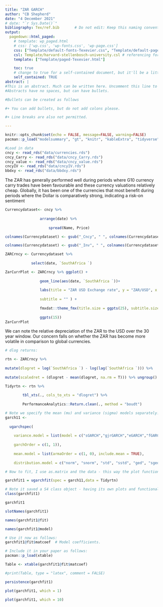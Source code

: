 ```yaml
---
title: "ZAR GARCH"
author: "CB Shepherd"
date: "4 December 2021"
# date: "`r Sys.Date()`"
bibliography: Tex/ref.bib       # Do not edit: Keep this naming convention and location.
output:
  pagedown::html_paged:
    # template: wp_paged.html
    # css: ['wp.css', 'wp-fonts.css', 'wp-page.css']
    css: ["Template/default-fonts-Texevier.css", "Template/default-page-Texevier.css", "Template/default-Texevier.css"]
    csl: Template/harvard-stellenbosch-university.csl # referencing format used.
    template: ["Template/paged-Texevier.html"]

    toc: true
    # change to true for a self-contained document, but it'll be a litte slower for Pandoc to render
    self_contained: TRUE
abstract: |
#This is an abstract. Much can be written here. Uncomment this line to go without an abstract.
#Abstracts have no spaces, but can have bullets.

#Bullets can be created as follows

#+ You can add bullets, but do not add colons please.

#+ Line breaks are also not permitted.

---
```


```r
knitr::opts_chunk$set(echo = FALSE, message=FALSE, warning=FALSE)
pacman::p_load("modelsummary", "gt", "knitr", "kableExtra", "tidyverse", "devtools", "rugarch", "rmgarch","forecast", "tbl2xts", "lubridate", "PerformanceAnalytics","ggthemes", "MTS", "robustbase", "rmsfuns", "xts", "glue", "fmxdat", "dplyr", "readr", "rportfolios", "kable")
```

```r
#Load in data
cncy <- read_rds("data/currencies.rds")
cncy_Carry <- read_rds("data/cncy_Carry.rds")
cncy_value <- read_rds("data/cncy_value.rds")
cncyIV <- read_rds("data/cncyIV.rds")
bbdxy <- read_rds("data/bbdxy.rds")
```

The ZAR has generally performed well during periods where G10 currency carry trades have been favourable and these currency valuations relatively cheap. Globally, it has been one of the currencies that most benefit during periods where the Dollar is comparatively strong, indicating a risk-on sentiment


```r
Currencydataset<- cncy %>% 
    
                arrange(date) %>% 
    
                    spread(Name, Price) 

colnames(Currencydataset) <- gsub("_Cncy", " ", colnames(Currencydataset))

colnames(Currencydataset) <- gsub("_Inv", " ", colnames(Currencydataset))

```

```r

ZARCrncy <- Currencydataset %>% 
    
            select(date, `SouthAfrica `)

```

```r
ZarCurrPlot <- ZARCrncy %>% ggplot() +
    
                geom_line(aes(date, `SouthAfrica `))+
    
                labs(title = "ZAR USD Exchange rate", y = "ZAR/USD", x ="", 
                          
                subtitle = "" ) +
    
                fmxdat::theme_fmx(title.size = ggpts(25), subtitle.size = ggpts(18), legend.size = 
                                           
                ggpts(15))  
ZarCurrPlot
```

We can note the relative depreciation of the ZAR to the USD over the 30 year window. Our concern falls on whether the ZAR has become more volatile in comparison to global currencies. 


```r
# dlog returns:

rtn <- ZARCrncy %>%
    
mutate(dlogret = log(`SouthAfrica `) - log(lag(`SouthAfrica `))) %>% 
    
mutate(scaledret = (dlogret - mean(dlogret, na.rm = T))) %>% ungroup()

```

```r

Tidyrtn <- rtn %>% 
    
        tbl_xts(., cols_to_xts = "dlogret") %>% 
    
        PerformanceAnalytics::Return.clean(., method = "boudt")


```

```r
# Note we specify the mean (mu) and variance (sigma) models separately:
garch11 <- 
  
  ugarchspec(
    
    variance.model = list(model = c("sGARCH","gjrGARCH","eGARCH","fGARCH","apARCH")[1], 
                          
    garchOrder = c(1, 1)), 
    
    mean.model = list(armaOrder = c(1, 0), include.mean = TRUE), 
    
    distribution.model = c("norm", "snorm", "std", "sstd", "ged", "sged", "nig", "ghyp", "jsu")[1])

# Now to fit, I use as.matrix and the data - this way the plot functions we will use later will work.

garchfit1 = ugarchfit(spec = garch11,data = Tidyrtn) 

# Note it saved a S4 class object - having its own plots and functionalities:
class(garchfit1)
```

```r
garchfit1 
```


```r
slotNames(garchfit1)

names(garchfit1@fit)

names(garchfit1@model)

# Use it now as follows:
garchfit1@fit$matcoef  # Model coefficients.

# Include it in your paper as follows:
pacman::p_load(xtable)

Table <- xtable(garchfit1@fit$matcoef)

#print(Table, type = "latex", comment = FALSE)

```




\begin{table}[ht]
\centering
\begin{tabular}{rrrrr}
  \hline
 &  Estimate &  Std. Error &  t value & Pr($>$$|$t$|$) \\ 
  \hline
mu & 0.00 & 0.00 & 2.66 & 0.01 \\ 
  ar1 & -0.00 & 0.01 & -0.02 & 0.98 \\ 
  omega & 0.00 & 0.00 & 0.38 & 0.71 \\ 
  alpha1 & 0.09 & 0.01 & 7.26 & 0.00 \\ 
  beta1 & 0.91 & 0.01 & 72.12 & 0.00 \\ 
   \hline
\end{tabular}
\end{table}


```r
persistence(garchfit1)

```

```r
plot(garchfit1, which = 1)
```

```r
plot(garchfit1, which = 10)

```



